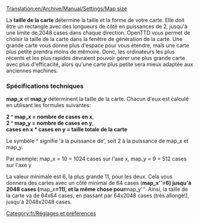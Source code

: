 [[Translation:en/Archive/Manual/Settings/Map size]]


La '''taille de la carte''' détermine la taille et la forme de votre carte. Elle doit être un rectangle avec des longueurs de côté en puissances de 2, jusqu'à une limite de 2048 cases dans chaque direction. OpenTTD vous permet de choisir la taille de la carte dans la fenêtre de génération de la carte. Une grande carte vous donne plus d'espace pour  vous étendre, mais une carte plus petite prendra moins de mémoire. Donc, les ordinateurs les plus récents et les plus rapides devraient pouvoir gérer une plus grande carte avec plus d'efficacité, alors qu'une carte plus petite sera mieux adaptée aux anciennes machines.

=== Spécifications techniques ===
'''map_x''' et '''map_y''' déterminent la taille de la carte. Chacun d'eux est calculé en utilisant les formules suivantes:

'''2 ^ map_x = nombre de cases en x''',<br>
'''2 ^ map_y = nombre de cases en y''',<br>
'''cases en x * cases en y = taille totale de la carte'''

Le symbole ^ signifie 'à la puissance de', soit 2 à la puissance de map_x et map_y.

Par exemple: map_x = 10 = 1024 cases sur l'axe x, map_y = 9 = 512 cases sur l'axe y

La valeur minimale est 6, la plus grande 11, pour les deux. Cela vous donnera des cartes avec un côté minimal de 64 cases ('''map_x''=6) jusqu'à 2048 cases ('''map_x'''=11), et la même chose pour '''map_y'''. Ainsi, la taille de la carte va de 64x64 cases, en passant par 64x2048 cases (très allongé!), jusqu'à 2048x2048 cases.

[[Category:fr/Réglages et préférences]]